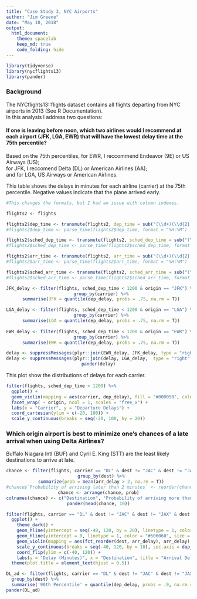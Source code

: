 ```yaml
---
title: "Case Study 3, NYC Airports"
author: "Jim Greene"
date: "May 10, 2018"
output: 
  html_document:
    theme: spacelab
    keep_md: true
    code_folding: hide
---
```


```r
library(tidyverse)
library(nycflights13)
library(pander)
```

### Background

The NYCflights13::flights dataset contains all flights departing from NYC airports in 2013 (See R Documentation). </br>
In this analysis I address two questions: </br>

#### If one is leaving before noon, which two airlines would I recommend at each airport (JFK, LGA, EWR) that will have the lowest delay time at the 75th percentile?

Based on the 75th percentiles, for EWR, I reccommend Endeavor (9E) or US Airways (US); </br>
for JFK, I reccomend Delta (DL) or American Airlines (AA); </br>
and for LGA, US Airways or American Airlines.

This table shows the delays in minutes for each airline (carrier) at the 75th percentile. Negative values indicate that the plane arrived early.

```r
#This changes the formats, but I had an issue with column indexes.

flights2 <- flights

flights2$dep_time <- transmute(flights2, dep_time = sub("(\\d+)(\\d{2})", "\\1:\\2", flights2$dep_time))
#flights2$dep_time <- parse_time(flights2$dep_time, format = "%H:%M")

flights2$sched_dep_time <- transmute(flights2, sched_dep_time = sub("(\\d+)(\\d{2})", "\\1:\\2", flights2$sched_dep_time))
#flights2$sched_dep_time <- parse_time(flights2$sched_dep_time, format = "%H:%M")

flights2$arr_time <- transmute(flights2, arr_time = sub("(\\d+)(\\d{2})", "\\1:\\2", flights2$arr_time))
#flights2$arr_time <- parse_time(flights2$arr_time, format = "%H:%M")

flights2$sched_arr_time <- transmute(flights2, sched_arr_time = sub("(\\d+)(\\d{2})", "\\1:\\2", flights2$sched_arr_time))
#flights2$sched_arr_time <- parse_time(flights2$sched_arr_time, format = "%H:%M")
```

<center>
```r
JFK_delay <- filter(flights, sched_dep_time < 1200 & origin == "JFK") %>%
  group_by(carrier) %>%
  summarise(JFK = quantile(dep_delay, probs = .75, na.rm = T))

LGA_delay <- filter(flights, sched_dep_time < 1200 & origin == "LGA") %>%
  group_by(carrier) %>%
  summarise(LGA = quantile(dep_delay, probs = .75, na.rm = T))
  
EWR_delay <- filter(flights, sched_dep_time < 1200 & origin == "EWR") %>%
  group_by(carrier) %>%
  summarise(EWR = quantile(dep_delay, probs = .75, na.rm = T))

delay <- suppressMessages(plyr::join(EWR_delay, JFK_delay, type = "right"))
delay <- suppressMessages(plyr::join(delay, LGA_delay,  type = "right"))
pander(delay)
```
</center>

This plot show the distributions of delays for each carrier.

```r
filter(flights, sched_dep_time < 1200) %>%
  ggplot() +
  geom_violin(mapping = aes(carrier, dep_delay), fill = "#000050", color = "#000050") +
  facet_wrap( ~ origin, ncol = 1, scales = "free_x") +
  labs(x = "Carrier", y = "Departure Delays") +
  coord_cartesian(ylim = c(-20, 100)) +
  scale_y_continuous(breaks = seq(-20, 100, by = 20))
```


### Which origin airport is best to minimize one's chances of a late arrival when using Delta Airlines?

Buffalo Niagara Intl (BUF) and Cyril E. King (STT) are the least likely destinations to arrive at late.

<center>
```r
chance <- filter(flights, carrier == "DL" & dest != "JAC" & dest != "JAX" & dest != "PHL" & dest != "STL" & dest != "DCA" & dest != "OMA" & dest != "IND" & dest != "BNA") %>% 
  group_by(dest) %>%
  summarize(prob = mean(arr_delay > 2, na.rm = T))
#chance$`Probability of arriving later than 2 minutes` <- reorder(chance$`Probability of arriving later than 2 minutes`)
chance <- arrange(chance, prob)
colnames(chance) <- c("Destination", "Probability of arriving more than 2 minutes behind schedule")
pander(head(chance, 10))
```
</center>

```r
filter(flights, carrier == "DL" & dest != "JAC" & dest != "JAX" & dest != "PHL" & dest != "STL" & dest != "DCA" & dest != "OMA" & dest != "IND" & dest != "BNA") %>%
  ggplot() +
    theme_dark() +
    geom_hline(yintercept = seq(-40, 120, by = 20), linetype = 1, color = "#6C6C6C", size = .75) +
    geom_hline(yintercept = 0, linetype = 1, color = "#606060", size = .75) +
    geom_violin(mapping = aes(fct_reorder(dest, arr_delay), arr_delay), color = "#00D020", fill = "#00D020") +
    scale_y_continuous(breaks = seq(-40, 120, by = 10), sec.axis = dup_axis(name = NULL)) +
    coord_flip(ylim = c(-40, 120)) +
    labs(y = "Delay (Minutes)", x = "Destination", title = "Arrival Delays for Delta Airlines") + 
  theme(plot.title = element_text(hjust = 0.5))
```

```r
DL_ad <- filter(flights, carrier == "DL" & dest != "JAC" & dest != "JAX" & dest != "PHL" & dest != "STL" & dest != "DCA" & dest != "OMA" & dest != "IND" & dest != "BNA") %>%
  group_by(dest) %>%
  summarise('90th Percentile' = quantile(dep_delay, probs = .9, na.rm = T))
pander(DL_ad)
```
